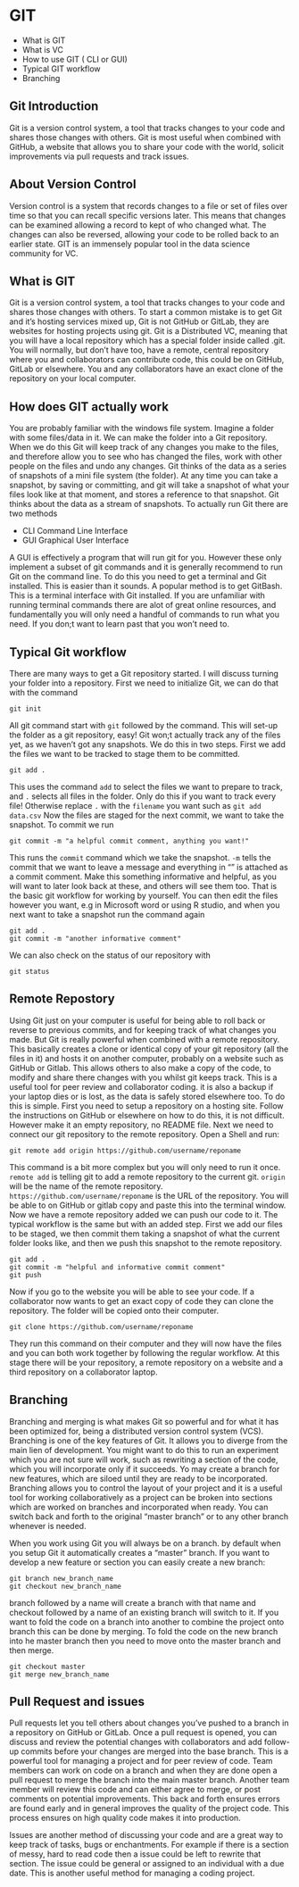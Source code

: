 # GIT 

* What is GIT
* What is VC
* How to use GIT ( CLI or GUI)
* Typical GIT workflow
* Branching

## Git Introduction 

Git is a version control system, a tool that tracks changes to your code and shares those changes with others. Git is most useful when combined with GitHub, a website that allows you to share your code with the world, solicit improvements via pull requests and track issues.

## About Version Control
Version control is a system that records changes to a file or set of files over time so that you can recall specific versions later. This means that changes can be examined allowing a record to kept of who changed what. The changes can also be reversed, allowing your code to be rolled back to an earlier state. GIT is an immensely popular tool in the data science community for VC. 

## What is GIT
Git is a version control system, a tool that tracks changes to your code and shares those changes with others. To start a common mistake is to get Git and it's hosting services mixed up, Git is not GitHub or GitLab, they are websites for hosting projects using git. Git is a Distributed VC, meaning that you will have a local repository which has a special folder inside called .git. You will normally, but don't have too, have a remote, central repository where you and collaborators can contribute code, this could be on GitHub, GitLab or elsewhere. You and any collaborators have an exact clone of the repository on your local computer.  

## How does GIT actually work

You are probably familiar with the windows file system. Imagine a folder with some files/data in it. We can make the folder into a Git repository.
When we do this Git will keep track of any changes you make to the files, and therefore allow you to see who has changed the files, work with other people on the files and undo any changes. Git thinks of the data as a series of snapshots of a mini file system (the folder). At any time you can take a snapshot, by saving or committing, and git will take a snapshot of what your files look like at that moment, and stores a reference to that snapshot. Git thinks about the data as a stream of snapshots.
To actually run Git there are two methods

* CLI Command Line Interface
* GUI Graphical User Interface

A GUI is effectively a program that will run git for you. However these only implement a subset of git commands and it is generally recommend to run Git on the command line. To do this you need to get a terminal and Git installed. This is easier than it sounds. A popular method is to get GitBash. This is a terminal interface with Git installed. If you are unfamiliar with running terminal commands there are alot of great online resources, and fundamentally you will only need a handful of commands to run what you need. If you don;t want to learn past that you won't need to.

## Typical Git workflow 

There are many ways to get a Git repository started. I will discuss turning your folder into a repository. 
First we need to initialize Git, we can do that with the command 

```
git init 
```
All git command start with `git` followed by the command. This will set-up the folder as a git repository, easy! Git won;t actually track any of the files yet, as we haven't got any snapshots. We do this in two steps. First we add the files we want to be tracked to stage them to be committed. 
```
git add . 
```
This uses the command `add` to select the files we want to prepare to track, and `.` selects all files in the folder. Only do this if you want to track every file! Otherwise replace `.` with the `filename` you want such as ` git add data.csv` 
Now the files are staged for the next commit, we want to take the snapshot. To commit we run
```
git commit -m "a helpful commit comment, anything you want!"
```
This runs the `commit` command which we take the snapshot. `-m` tells the commit that we want to leave a message and everything in "" is attached as a commit comment. Make this something informative and helpful, as you will want to later look back at these, and others will see them too. 
That is the basic git workflow for working by yourself. You can then edit the files however you want, e.g in Microsoft word or using R studio, and when you next want to take a snapshot run the command again
```
git add .
git commit -m "another informative comment"
```
We can also check on the status of our repository with
```
git status
```
## Remote Repostory
Using Git just on your computer is useful for being able to roll back or reverse to previous commits, and for keeping track of what changes you made. But Git is really powerful when combined with a remote repository. This basically creates a clone or identical copy of your git repository (all the files in it) and hosts it on another computer, probably on a website such as GitHub or Gitlab. This allows others to also make a copy of the code, to modify and share there changes with you whilst git keeps track. This is a useful tool for peer review and collaborator coding. it is also a backup if your laptop dies or is lost, as the data is safely stored elsewhere too. 
To do this is simple. First you need to setup a repository on a hosting site. Follow the instructions on GitHub or elsewhere on how to do this, it is not difficult. However make it an empty repository, no README file. Next we need to connect our git repository to the remote repository. Open a Shell and run: 
```
git remote add origin https://github.com/username/reponame 
```
This command is a bit more complex but you will only need to run it once. `remote add` is telling git to add a remote repository to the current git. `origin` will be the name of the remote repository. `https://github.com/username/reponame` is the URL of the repository. You will be able to on GitHub or gitlab copy and paste this into the terminal window. 
Now we have a remote repository added we can push our code to it. The typical workflow is the same but with an added step. First we add our files to be staged, we then commit them taking a snapshot of what the current folder looks like, and then we push this snapshot to the remote repository.
```
git add . 
git commit -m "helpful and informative commit comment"
git push 
```
Now if you go to the website you will be able to see your code. If a collaborator now wants to get an exact copy of code they can clone the repository. The folder will be copied onto their computer. 

```
git clone https://github.com/username/reponame 
```
They run this command on their computer and they will now have the files and you can both work together by following the regular workflow. 
At this stage there will be your repository, a remote repository on a website and a third repository on a collaborator laptop. 

## Branching

Branching and merging is what makes Git so powerful and for what it has been optimized for, being a distributed version control system (VCS). Branching is one of the key features of Git. It allows you to diverge from the main lien of development. You might want to do this to run an experiment which you are not sure will work, such as rewriting a section of the code, which you will incorporate only if it succeeds. Yo may create a branch for new features, which are siloed until they are ready to be incorporated. Branching allows you to control the layout of your project and it is a useful tool for working collaboratively as a project can be broken into sections which are worked on branches and incorporated when ready. You can switch back and forth to the original "master branch" or to any other branch whenever is needed.  

When you work using Git you will always be on a branch. by default when you setup Git it automatically creates a "master" branch. If you want to develop a new feature or section you can easily create a new branch:

```
git branch new_branch_name
git checkout new_branch_name
```
branch followed by a name will create a branch with that name and checkout followed by a name of an existing branch will switch to it. If you want to fold the code on a branch into another to combine the project onto branch this can be done by merging. To fold the code on the new branch into he master branch then you need to move onto the master branch and then merge.
```
git checkout master
git merge new_branch_name
```
## Pull Request and issues

Pull requests let you tell others about changes you've pushed to a branch in a repository on GitHub or GitLab. Once a pull request is opened, you can discuss and review the potential changes with collaborators and add follow-up commits before your changes are merged into the base branch. This is a powerful tool for managing a project and for peer review of code. Team members can work on code on a branch and when they are done open a pull request to merge the branch into the main master branch. Another team member will review this code and can either agree to merge, or post comments on potential improvements. This back and forth ensures errors are found early and in general improves the quality of the project code. This process ensures on high quality code makes it into production. 

Issues are another method of discussing your code and are a great way to keep track of tasks, bugs or enchantments. For example if there is a section of messy, hard to read code then a issue could be left to rewrite that section. The issue could be general or assigned to an individual with a due date. This is another useful method for managing a coding project. 